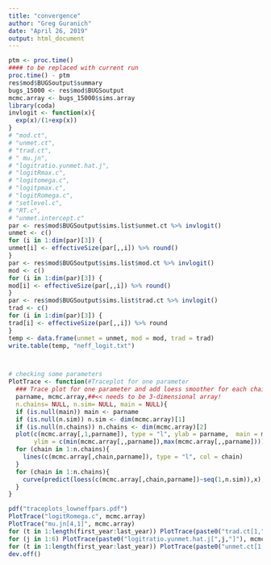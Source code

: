 ```yaml
---
title: "convergence"
author: "Greg Guranich"
date: "April 26, 2019"
output: html_document
---
```




```r
ptm <- proc.time()
#### to be replaced with current run
proc.time() - ptm
res$mod$BUGSoutput$summary
bugs_15000 <- res$mod$BUGSoutput
mcmc.array <- bugs_15000$sims.array
library(coda)
invlogit <- function(x){
  exp(x)/(1+exp(x))
}
# "mod.ct", 
# "unmet.ct", 
# "trad.ct", 
# " mu.jn", 
# "logitratio.yunmet.hat.j",
# "logitRmax.c",
# "logitomega.c",
# "logitpmax.c",
# "logitRomega.c",
# "setlevel.c",
# "RT.c",
# "unmet.intercept.c"
par <- res$mod$BUGSoutput$sims.list$unmet.ct %>% invlogit()
unmet <- c()
for (i in 1:dim(par)[3]) {
unmet[i] <- effectiveSize(par[,,i]) %>% round()
}
par <- res$mod$BUGSoutput$sims.list$mod.ct %>% invlogit()
mod <- c()
for (i in 1:dim(par)[3]) {
mod[i] <- effectiveSize(par[,,i]) %>% round()
}
par <- res$mod$BUGSoutput$sims.list$trad.ct %>% invlogit()
trad <- c()
for (i in 1:dim(par)[3]) {
trad[i] <- effectiveSize(par[,,i]) %>% round
}
temp <- data.frame(unmet = unmet, mod = mod, trad = trad)
write.table(temp, "neff_logit.txt")



# checking some parameters
PlotTrace <- function(#Traceplot for one parameter
  ### Trace plot for one parameter and add loess smoother for each chain
  parname, mcmc.array,##<< needs to be 3-dimensional array!
  n.chains= NULL, n.sim= NULL, main = NULL){
  if (is.null(main)) main <- parname
  if (is.null(n.sim)) n.sim <- dim(mcmc.array)[1]
  if (is.null(n.chains)) n.chains <- dim(mcmc.array)[2]
  plot(c(mcmc.array[,1,parname]), type = "l", ylab = parname,  main = main,
       ylim = c(min(mcmc.array[,,parname]),max(mcmc.array[,,parname])))
  for (chain in 1:n.chains){
    lines(c(mcmc.array[,chain,parname]), type = "l", col = chain)
  }
  for (chain in 1:n.chains){
    curve(predict(loess(c(mcmc.array[,chain,parname])~seq(1,n.sim)),x), lty = 2, lwd = 3, add = TRUE, type = "l", col = chain)
  }
}

pdf("traceplots_lowneffpars.pdf")
PlotTrace("logitRomega.c", mcmc.array)
PlotTrace("mu.jn[4,1]", mcmc.array)
for (t in 1:length(first_year:last_year)) PlotTrace(paste0("trad.ct[1,",t,"]"), mcmc.array)
for (j in 1:6) PlotTrace(paste0("logitratio.yunmet.hat.j[",j,"]"), mcmc.array)
for (t in 1:length(first_year:last_year)) PlotTrace(paste0("unmet.ct[1,",t,"]"), mcmc.array)
dev.off()
```
